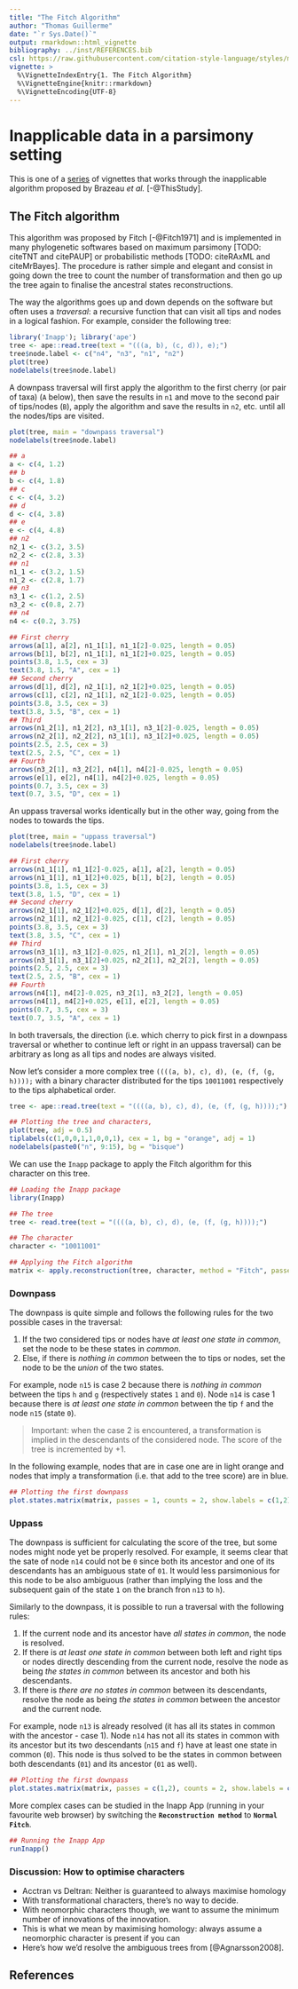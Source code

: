 ```yaml
---
title: "The Fitch Algorithm"
author: "Thomas Guillerme"
date: "`r Sys.Date()`"
output: rmarkdown::html_vignette
bibliography: ../inst/REFERENCES.bib
csl: https://raw.githubusercontent.com/citation-style-language/styles/master/apa-old-doi-prefix.csl
vignette: >
  %\VignetteIndexEntry{1. The Fitch Algorithm}
  %\VignetteEngine{knitr::rmarkdown}
  %\VignetteEncoding{UTF-8}
---
```


# Inapplicable data in a parsimony setting

This is one of a [series](Index.html) of vignettes that works through the inapplicable algorithm proposed by Brazeau _et al._ [-@ThisStudy].

## The Fitch algorithm

This algorithm was proposed by Fitch [-@Fitch1971] and is implemented in many phylogenetic softwares based on maximum parsimony [TODO: citeTNT and citePAUP] or probabilistic methods [TODO: citeRAxML and citeMrBayes].
The procedure is rather simple and elegant and consist in going down the tree to count the number of transformation and then go up the tree again to finalise the ancestral states reconstructions.

The way the algorithms goes up and down depends on the software but often uses a _traversal_: a recursive function that can visit all tips and nodes in a logical fashion.
For example, consider the following tree:

```r
library('Inapp'); library('ape')
tree <- ape::read.tree(text = "(((a, b), (c, d)), e);")
tree$node.label <- c("n4", "n3", "n1", "n2")
plot(tree)
nodelabels(tree$node.label)
```

A downpass traversal will first apply the algorithm to the first cherry (or pair of taxa) (`A` below), then save the results in `n1` and move to the second pair of tips/nodes (`B`), apply the algorithm and save the results in `n2`, etc. until all the nodes/tips are visited.

```r
plot(tree, main = "downpass traversal")
nodelabels(tree$node.label)

## a
a <- c(4, 1.2)
## b
b <- c(4, 1.8)
## c
c <- c(4, 3.2)
## d
d <- c(4, 3.8)
## e
e <- c(4, 4.8)
## n2
n2_1 <- c(3.2, 3.5)
n2_2 <- c(2.8, 3.3)
## n1
n1_1 <- c(3.2, 1.5)
n1_2 <- c(2.8, 1.7)
## n3
n3_1 <- c(1.2, 2.5)
n3_2 <- c(0.8, 2.7)
## n4
n4 <- c(0.2, 3.75)

## First cherry
arrows(a[1], a[2], n1_1[1], n1_1[2]-0.025, length = 0.05)
arrows(b[1], b[2], n1_1[1], n1_1[2]+0.025, length = 0.05)
points(3.8, 1.5, cex = 3)
text(3.8, 1.5, "A", cex = 1)
## Second cherry
arrows(d[1], d[2], n2_1[1], n2_1[2]+0.025, length = 0.05)
arrows(c[1], c[2], n2_1[1], n2_1[2]-0.025, length = 0.05)
points(3.8, 3.5, cex = 3)
text(3.8, 3.5, "B", cex = 1)
## Third
arrows(n1_2[1], n1_2[2], n3_1[1], n3_1[2]-0.025, length = 0.05)
arrows(n2_2[1], n2_2[2], n3_1[1], n3_1[2]+0.025, length = 0.05)
points(2.5, 2.5, cex = 3)
text(2.5, 2.5, "C", cex = 1)
## Fourth
arrows(n3_2[1], n3_2[2], n4[1], n4[2]-0.025, length = 0.05)
arrows(e[1], e[2], n4[1], n4[2]+0.025, length = 0.05)
points(0.7, 3.5, cex = 3)
text(0.7, 3.5, "D", cex = 1)
```

An uppass traversal works identically but in the other way, going from the nodes to towards the tips.

```r
plot(tree, main = "uppass traversal")
nodelabels(tree$node.label)

## First cherry
arrows(n1_1[1], n1_1[2]-0.025, a[1], a[2], length = 0.05)
arrows(n1_1[1], n1_1[2]+0.025, b[1], b[2], length = 0.05)
points(3.8, 1.5, cex = 3)
text(3.8, 1.5, "D", cex = 1)
## Second cherry
arrows(n2_1[1], n2_1[2]+0.025, d[1], d[2], length = 0.05)
arrows(n2_1[1], n2_1[2]-0.025, c[1], c[2], length = 0.05)
points(3.8, 3.5, cex = 3)
text(3.8, 3.5, "C", cex = 1)
## Third
arrows(n3_1[1], n3_1[2]-0.025, n1_2[1], n1_2[2], length = 0.05)
arrows(n3_1[1], n3_1[2]+0.025, n2_2[1], n2_2[2], length = 0.05)
points(2.5, 2.5, cex = 3)
text(2.5, 2.5, "B", cex = 1)
## Fourth
arrows(n4[1], n4[2]-0.025, n3_2[1], n3_2[2], length = 0.05)
arrows(n4[1], n4[2]+0.025, e[1], e[2], length = 0.05)
points(0.7, 3.5, cex = 3)
text(0.7, 3.5, "A", cex = 1)
```

In both traversals, the direction (i.e. which cherry to pick first in a downpass traversal or whether to continue left or right in an uppass traversal) can be arbitrary as long as all tips and nodes are always visited.

Now let's consider a more complex tree `((((a, b), c), d), (e, (f, (g, h))));` with a binary character distributed for the tips `10011001` respectively to the tips alphabetical order.


```r
tree <- ape::read.tree(text = "((((a, b), c), d), (e, (f, (g, h))));")

## Plotting the tree and characters,
plot(tree, adj = 0.5)
tiplabels(c(1,0,0,1,1,0,0,1), cex = 1, bg = "orange", adj = 1)
nodelabels(paste0("n", 9:15), bg = "bisque")

```

We can use the `Inapp` package to apply the Fitch algorithm for this character on this tree.

```r
## Loading the Inapp package
library(Inapp)

## The tree
tree <- read.tree(text = "((((a, b), c), d), (e, (f, (g, h))));")

## The character
character <- "10011001"

## Applying the Fitch algorithm
matrix <- apply.reconstruction(tree, character, method = "Fitch", passes = 2)
```

### Downpass

The downpass is quite simple and follows the following rules for the two possible cases in the traversal:

 1. If the two considered tips or nodes have _at least one state in common_, set the node to be these states in *common*.
 2. Else, if there is _nothing in common_ between the to tips or nodes, set the node to be the *union* of the two states.

For example, node `n15` is case 2 because there is _nothing in common_ between the tips `h` and `g` (respectively states `1` and `0`). Node `n14` is case 1 because there is _at least one state in common_ between the tip `f` and the node `n15` (state `0`).

> Important: when the case 2 is encountered, a transformation is implied in the descendants of the considered node. The score of the tree is incremented by +1.

In the following example, nodes that are in case one are in light orange and nodes that imply a transformation (i.e. that add to the tree score) are in blue.


```r
## Plotting the first downpass
plot.states.matrix(matrix, passes = 1, counts = 2, show.labels = c(1,2))
```

### Uppass

The downpass is sufficient for calculating the score of the tree, but some nodes might node yet be properly resolved.
For example, it seems clear that the sate of node `n14` could not be `0` since both its ancestor and one of its descendants has an ambiguous state of `01`.
It would less parsimonious for this node to be also ambiguous (rather than implying the loss and the subsequent gain of the state `1` on the branch fron `n13` to `h`).

Similarly to the downpass, it is possible to run a traversal with the following rules:

 1. If the current node and its ancestor have _all states in common_, the node is resolved.
 2. If there is _at least one state in common_ between both left and right tips or nodes directly descending from the current node, resolve the node as being _the states in common_ between its ancestor and both his descendants.
 3. If there is _there are no states in common_ between its descendants, resolve the node as being _the states in common_ between the ancestor and the current node.


For example, node `n13` is already resolved (it has all its states in common with the ancestor - case 1).
Node `n14` has not all its states in common with its ancestor but its two descendants (`n15` and `f`) have at least one state in common (`0`).
This node is thus solved to be the states in common between both descendants (`01`) and its ancestor (`01` as well).

```r
## Plotting the first downpass
plot.states.matrix(matrix, passes = c(1,2), counts = 2, show.labels = c(1,2))
```

More complex cases can be studied in the Inapp App (running in your favourite web browser) by switching the **`Reconstruction method`** to **`Normal Fitch`**.

```r
## Running the Inapp App
runInapp()
```

### Discussion: How to optimise characters

- Acctran vs Deltran: Neither is guaranteed to always maximise homology
- With transformational characters, there's no way to decide.
- With neomorphic characters though, we want to assume the minimum number of innovations of the innovation.
- This is what we mean by maximising homology: always assume a neomorphic character is present if you can
- Here's how we'd resolve the ambiguous trees from [@Agnarsson2008].


## References
